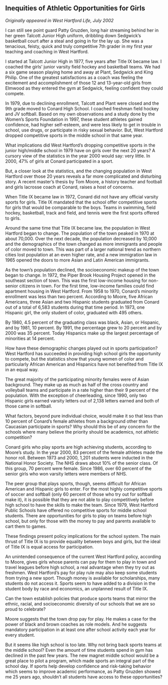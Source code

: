 ## Inequities of Athletic Opportunities for Girls {-}

*Originally appeared in West Hartford Life, July 2002*

I can still see point guard Patty Gruzden, long hair streaming behind her in her green Talcott Junior High uniform, dribbling down Sedgwick’s basketball court after a steal and going in for the lay up. She was a tenacious, feisty, quick and truly competitive 7th grader in my first year teaching and coaching in West Hartford.

I started at Talcott Junior High in 1977, five years after Title IX became law. I coached the girls’ junior varsity field hockey and basketball teams. We had a six game season playing home and away at Plant, Sedgwick and King Philip. One of the greatest satisfactions as a coach was feeling the excitement and accomplishment of those 12 and 13-year-old girls from Elmwood as they entered the gym at Sedgwick, feeling confident they could compete.

In 1979, due to declining enrollment, Talcott and Plant were closed and the 9th grade moved to Conard High School. I coached freshman field hockey and JV softball. Based on my own observations and a study done by the Women’s Sports Foundation in 1997, these student athletes gained confidence, had higher self-esteem, and were less likely to get in trouble in school, use drugs, or participate in risky sexual behavior. But, West Hartford dropped competitive sports in the middle school in that same year.

What implications did West Hartford’s dropping competitive sports in the junior high/middle school in 1979 have on girls over the next 20 years? A cursory view of the statistics in the year 2000 would say: very little. In 2000, 47% of girls at Conard participated in a sport.

But, a closer look at the statistics, and the changing population in West Hartford over those 20 years reveals a far more complicated and disturbing story. A recent master's thesis by Tom Moore, a history teacher and football and girls lacrosse coach at Conard, raises a host of concerns.

When Title IX became law in 1972, Conard did not have any official varsity sports for girls. Title IX mandated that the school offer competitive sports for girls that would be comparable to the boys. Teams in swimming, field hockey, basketball, track and field, and tennis were the first sports offered to girls.

Around the same time that Title IX became law, the population in West Hartford began to change. The population of the town peaked in 1970 at about 70,000. Over the next decade, the population decreased by 10,000 and the demographics of the town changed as more immigrants and people of color moved to town. This was part of a larger national trend as northern cities lost population at an even higher rate, and a new immigration law in 1965 opened the doors to more Asian and Latin American immigrants.

As the town’s population declined, the socioeconomic makeup of the town began to change. In 1972, the Piper Brook Housing Project opened in the southeast section of town. This was the first low-income housing for non-senior citizens in town. For the first time, low-income families could find apartment housing in West Hartford. From 1958 to 1970, Conard’s minority enrollment was less than two percent. According to Moore, five African Americans, three Asian and two Hispanic students graduated from Conard out of a total of 6,583 students during that time period. In 1973, one Hispanic girl, the only student of color, graduated with 495 others.

By 1980, 4.5 percent of the graduating class was black, Asian, or Hispanic, and by 1981, 10 percent. By 1991, the percentage grew to 20 percent and by 2000 was 35 percent. Today Hispanics make up the largest percentage of minorities at 14 percent.

How have these demographic changes played out in sports participation? West Hartford has succeeded in providing high school girls the opportunity to compete, but the statistics show that young women of color and particularly African American and Hispanics have not benefited from Title IX in an equal way.

The great majority of the participating minority females were of Asian background. They make up as much as half of the cross country and volleyball teams and participate in a rate higher than their 9 percent of the population. With the exception of cheerleading, since 1990, only two Hispanic girls earned varsity letters out of 2,138 letters earned and both of those came in softball.

What factors, beyond pure individual choice, would make it so that less than 10 percent of Conard’s female athletes from a background other than Caucasian participate in sports? Why should this be of any concern for the schools where many believe the priority should be academics, not athletic competition?

Conard girls who play sports are high achieving students, according to Moore’s study. In the year 2000, 83 percent of the female athletes made the honor roll. Between 1973 and 2000, 1,201 students were inducted in the National Honor Society. The NHS draws about 10% of the senior class. Of this group, 70 percent were female. Since 1986, over 60 percent of the senior girls who won varsity letters were members of NHS.

The peer group that plays sports, though, seems difficult for African American and Hispanic girls to enter. For the most highly competitive sports of soccer and softball (only 60 percent of those who try out for softball make it), it is possible that they are not able to play competitively before high school to have the skills to make the team. Since 1979, West Hartford Public Schools have offered no competitive sports for middle school students. There are opportunities for girls to play on teams before high school, but only for those with the money to pay and parents available to cart them to games.

These findings present policy implications for the school system. The main thrust of Title IX is to provide equality between boys and girls, but the ideal of Title IX is equal access for participation.

An unintended consequence of the current West Hartford policy, according to Moore, gives girls whose parents can pay for them to play in town and travel leagues before high school, a real advantage when they try out as freshmen. West Hartford’s pay for play rule may also keep some students from trying a new sport. Though money is available for scholarships, many students do not access it. Sports seem to have added to a division in the student body by race and economics, an unplanned result of Title IX.

Can the town establish policies that produce sports teams that mirror the ethnic, racial, and socioeconomic diversity of our schools that we are so proud to celebrate?

Moore suggests that the town drop pay for play. He makes a case for the power of black and brown coaches as role models. And he suggests mandatory participation in at least one after school activity each year for every student.

But it seems like high school is too late. Why not bring back sports teams at the middle school? Even the amount of time students spend in gym has declined in the past few years. The new magnet middle school would be a great place to pilot a program, which made sports an integral part of the school day. If sports help develop confidence and risk-taking behavior which seems to improve academic performance, as Patty Gruzden showed me 25 years ago, shouldn’t all students have access to these opportunities?
